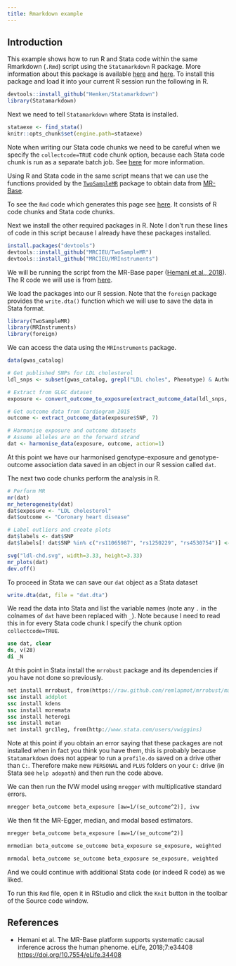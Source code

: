 ---
title: Rmarkdown example
---

## Introduction

This example shows how to run R and Stata code within the same Rmarkdown (`.Rmd`) script using the `Statamarkdown` R package. More information about this package is available [here](https://github.com/Hemken/Statamarkdown) and [here](https://www.ssc.wisc.edu/~hemken/Stataworkshops/Stata%20and%20R%20Markdown/StataMarkdown.html). To install this package and load it into your current R session run the following in R.
```{r}
devtools::install_github("Hemken/Statamarkdown")
library(Statamarkdown)
```

Next we need to tell `Statamarkdown` where Stata is installed.
```{r}
stataexe <- find_stata()
knitr::opts_chunk$set(engine.path=stataexe)
```

Note when writing our Stata code chunks we need to be careful when we specify the `collectcode=TRUE` code chunk option, because each Stata code chunk is run as a separate batch job. See [here](https://www.ssc.wisc.edu/~hemken/Stataworkshops/Stata%20and%20R%20Markdown/StataProfile.html) for more information.

Using R and Stata code in the same script means that we can use the functions provided by the [`TwoSampleMR`](https://github.com/MRCIEU/TwoSampleMR) package to obtain data from [MR-Base](http://www.mrbase.org/).

To see the `Rmd` code which generates this page see [here](https://raw.githubusercontent.com/remlapmot/mrrobust/master/_drafts/rmarkdown-call-stata-example/rmarkdown-call-stata-example.Rmd). It consists of R code chunks and Stata code chunks.

Next we install the other required packages in R. Note I don't run these lines of code in this script because I already have these packages installed.
```{r, eval = FALSE}
install.packages("devtools")
devtools::install_github("MRCIEU/TwoSampleMR")
devtools::install_github("MRCIEU/MRInstruments")
```

We will be running the script from the MR-Base paper ([Hemani et al., 2018](https://doi.org/10.7554/eLife.34408)). The R code we will use is from [here](https://raw.githubusercontent.com/explodecomputer/mr-base-methods-paper/master/scripts/ldl-chd.R).

We load the packages into our R session. Note that the `foreign` package provides the `write.dta()` function which we will use to save the data in Stata format.
```{r}
library(TwoSampleMR)
library(MRInstruments)
library(foreign)
```

We can access the data using the `MRInstruments` package.
```{r}
data(gwas_catalog)

# Get published SNPs for LDL cholesterol
ldl_snps <- subset(gwas_catalog, grepl("LDL choles", Phenotype) & Author == "Willer CJ")$SNP

# Extract from GLGC dataset
exposure <- convert_outcome_to_exposure(extract_outcome_data(ldl_snps, 300))

# Get outcome data from Cardiogram 2015
outcome <- extract_outcome_data(exposure$SNP, 7)

# Harmonise exposure and outcome datasets
# Assume alleles are on the forward strand
dat <- harmonise_data(exposure, outcome, action=1)
```
At this point we have our harmonised genotype-exposure and genotype-outcome association data saved in an object in our R session called `dat`.

The next two code chunks perform the analysis in R.
```{r}
# Perform MR
mr(dat)
mr_heterogeneity(dat)
dat$exposure <- "LDL cholesterol"
dat$outcome <- "Coronary heart disease"

# Label outliers and create plots
dat$labels <- dat$SNP
dat$labels[! dat$SNP %in% c("rs11065987", "rs1250229", "rs4530754")] <- NA
```

```{r, eval = FALSE}
svg("ldl-chd.svg", width=3.33, height=3.33)
mr_plots(dat)
dev.off()
```

To proceed in Stata we can save our `dat` object as a Stata dataset
```{r}
write.dta(dat, file = "dat.dta")
```

We read the data into Stata and list the variable names (note any `.` in the colnames of `dat` have been replaced with `_`). Note because I need to read this in for every Stata code chunk I specify the chunk option `collectcode=TRUE`.
```{stata, collectcode=TRUE, cleanlog=FALSE}
use dat, clear
ds, v(28)
di _N
```

At this point in Stata install the `mrrobust` package and its dependencies if you have not done so previously.
```{stata, eval = FALSE}
net install mrrobust, from(https://raw.github.com/remlapmot/mrrobust/master/)
ssc install addplot
ssc install kdens
ssc install moremata
ssc install heterogi
ssc install metan
net install grc1leg, from(http://www.stata.com/users/vwiggins)
```

Note at this point if you obtain an error saying that these packages are not installed when in fact you think you have them, this is probably because `Statamarkdown` does not appear to run a `profile.do` saved on a drive other than `C:`. Therefore make new `PERSONAL` and `PLUS` folders on your `C:` drive (in Stata see `help adopath`) and then run the code above.

We can then run the IVW model using `mregger` with multiplicative standard errors.
```{stata, cleanlog=FALSE}
mregger beta_outcome beta_exposure [aw=1/(se_outcome^2)], ivw
```

We then fit the MR-Egger, median, and modal based estimators.
```{stata, cleanlog=FALSE}
mregger beta_outcome beta_exposure [aw=1/(se_outcome^2)]
```

```{stata, cleanlog=FALSE}
mrmedian beta_outcome se_outcome beta_exposure se_exposure, weighted
```

```{stata, cleanlog=FALSE}
mrmodal beta_outcome se_outcome beta_exposure se_exposure, weighted
```

And we could continue with additional Stata code (or indeed R code) as we liked.

To run this `Rmd` file, open it in RStudio and click the `Knit` button in the toolbar of the Source code window.

## References

- Hemani et al. The MR-Base platform supports systematic causal inference across the human phenome. eLife, 2018;7:e34408 <https://doi.org/10.7554/eLife.34408>